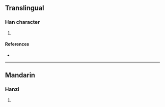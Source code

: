 {{character info/new}}
==Translingual==

===Han character===
{{Han char|rn=102|rad=田|as=03|sn=8|four=|canj=WNO|ids=⿰田久}}

# {{defn|Han|sort=田03}}

====References====
* {{Han ref|kx=0759.190|dkj=21750|hdz=42530.130|uh=7542|ud=30018}}

----

==Mandarin==

===Hanzi===
{{cmn-hanzi|pin=[[jiù]] ([[jiu4]]), [[liù]] ([[liu4]]), [[mǔ]] ([[mu3]])|wg=chiu<sup>4</sup>, liu<sup>4</sup>, mu<sup>3</sup>}}

# {{defn|lang=cmn|sort=田03}}